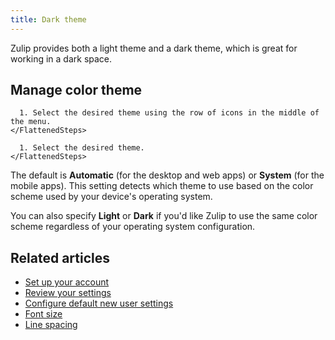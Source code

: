 ```yaml
---
title: Dark theme
---
```





Zulip provides both a light theme and a dark theme, which is great
for working in a dark space.

## Manage color theme

<Tabs>
  <TabItem label="Desktop/Web">
    <FlattenedSteps>
      <PersonalMenu />

      1. Select the desired theme using the row of icons in the middle of the menu.
    </FlattenedSteps>
  </TabItem>

  <TabItem label="Mobile">
    <FlattenedSteps>
      <MobileSettings />

      1. Select the desired theme.
    </FlattenedSteps>
  </TabItem>
</Tabs>

The default is **Automatic** (for the desktop and web apps) or **System** (for the
mobile apps). This setting detects which theme to use based on the color scheme
used by your device's operating system.

You can also specify **Light** or **Dark** if you'd like Zulip to use the same
color scheme regardless of your operating system configuration.

## Related articles

* [Set up your account](/help/set-up-your-account)
* [Review your settings](/help/review-your-settings)
* [Configure default new user settings](/help/configure-default-new-user-settings)
* [Font size](/help/font-size)
* [Line spacing](/help/line-spacing)
